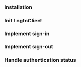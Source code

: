 

<PythonGuideTip />

### Installation

<Installation />

### Init LogtoClient

<InitLogtoClient />

### Implement sign-in

<ImplementSignIn />

### Implement sign-out

<ImplementSignOut />

### Handle authentication status

<HandleAuthenticationStatus />

<TestYourIntegration sdk="Python" />
